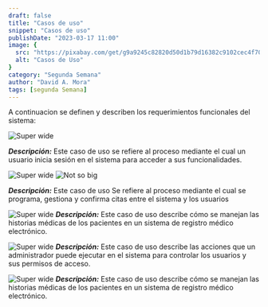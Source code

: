 ```yaml
---
draft: false
title: "Casos de uso"
snippet: "Casos de uso"
publishDate: "2023-03-17 11:00"
image: {
  src: "https://pixabay.com/get/g9a9245c82820d50d1b79d16382c9102cec4f70f2dd6efcdad2d91045fa47dc569910e7892df672f7c02862cf06bca8dc076df08bacef1b646743db4714fdb0718ee78c88ef629f85bab2d25f702dc044_1280.jpg",
  alt: "Casos de Uso"
}
category: "Segunda Semana"
author: "David A. Mora"
tags: [segunda Semana]
---
```





A continuacion se definen y describen los requerimientos funcionales del sistema:

![Super wide](https://i.imgur.com/eo9wjsS.png)

**_Descripción:_** Este caso de uso se refiere al proceso mediante el cual un usuario inicia sesión en el sistema para acceder a sus funcionalidades.

![Super wide](https://i.imgur.com/FNV8FEx.png)
![Not so big](https://i.imgur.com/5W7Xf2r.png)

**_Descripción:_** Este caso de uso Se refiere al proceso mediante el cual se programa, gestiona y confirma citas entre el sistema y los usuarios

![Super wide](https://i.imgur.com/lV0cWin.png)
**_Descripción:_** Este caso de uso describe cómo se manejan las historias médicas de los pacientes en un sistema de registro médico electrónico.

![Super wide](https://i.imgur.com/hO38nj1.png)
**_Descripción:_** Este caso de uso describe las acciones que un administrador puede ejecutar en el sistema para controlar los usuarios y sus permisos de acceso.

![Super wide](https://i.imgur.com/dGvf79k.png)
**_Descripción:_** Este caso de uso describe cómo se manejan las historias médicas de los pacientes en un sistema de registro médico electrónico.